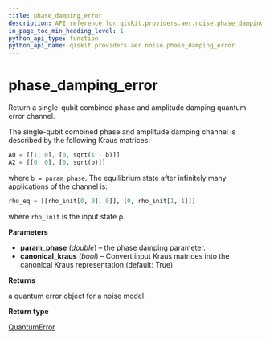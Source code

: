```yaml
---
title: phase_damping_error
description: API reference for qiskit.providers.aer.noise.phase_damping_error
in_page_toc_min_heading_level: 1
python_api_type: function
python_api_name: qiskit.providers.aer.noise.phase_damping_error
---
```


# phase\_damping\_error

<Function id="qiskit.providers.aer.noise.phase_damping_error" github="https://github.com/qiskit/qiskit-aer/tree/stable/0.5/qiskit/providers/aer/noise/errors/standard_errors.py" signature="phase_damping_error(param_phase, canonical_kraus=True)">
  Return a single-qubit combined phase and amplitude damping quantum error channel.

  The single-qubit combined phase and amplitude damping channel is described by the following Kraus matrices:

  ```python
  A0 = [[1, 0], [0, sqrt(1 - b)]]
  A2 = [[0, 0], [0, sqrt(b)]]
  ```

  where `b = param_phase`. The equilibrium state after infinitely many applications of the channel is:

  ```python
  rho_eq = [[rho_init[0, 0], 0]], [0, rho_init[1, 1]]]
  ```

  where `rho_init` is the input state ρ.

  **Parameters**

  *   **param\_phase** (*double*) – the phase damping parameter.
  *   **canonical\_kraus** (*bool*) – Convert input Kraus matrices into the canonical Kraus representation (default: True)

  **Returns**

  a quantum error object for a noise model.

  **Return type**

  [QuantumError](qiskit.providers.aer.noise.QuantumError "qiskit.providers.aer.noise.QuantumError")
</Function>

